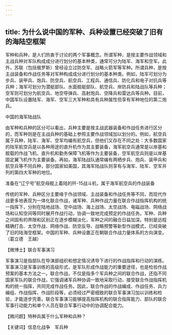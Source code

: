 ```yaml
---
---
---
```

title: 为什么说中国的军种、兵种设置已经突破了旧有的海陆空框架
---




军种和兵种，是人们热衷于讨论的两个军事概念。所谓军种，是按主要作战领域和主战兵种对军队构成成分进行划分的基本种类，通常可分为陆军、海军和空军。此外，苏联（包括俄罗斯）曾经设立过防空军、战略火箭军等军种。所谓兵种，是按主战装备和作战任务等对军种构成成分进行划分的基本种类。例如，陆军可划分为步兵、装甲兵、炮兵、防空兵、航空兵、工程兵、通信兵、防化兵和电子对抗兵等兵种；海军可划分为潜艇部队、水面舰艇部队、航空兵、岸防兵和陆战队等兵种；空军则可划分为航空兵、地空导弹兵、高射炮兵、空降兵和雷达兵等兵种。目前，中国军队设置陆军、海军、空军三大军种和具有兵种属性但享有军种地位的第二炮兵。

中国的海军陆战队



由军种和兵种的区分可以看出，兵种主要是按主战武器装备和作战任务进行区分的，而军种则是在主战兵种的基础上参照主要作战领域加以划分的。例如，航空兵属于兵种，陆军、海军、空军均编有航空兵，但他们又存在不同之处：大多数国家的陆军航空兵是以各种用途的直升机作为其主要装备，海军航空兵通常是以岸基和舰载的作战飞机、直升机和勤务保障飞机等作为主要装备，空军航空兵则是以岸基固定翼飞机作为主要装备。再如，海军陆战队通常编有两栖步兵、炮兵、装甲兵和航空兵等不同兵种，部分国家如美国，其海军陆战队则享有与海军、陆军、空军并列的第四大军种的地位。

准备在“辽宁号”航空母舰上着陆的歼-15战斗机，属于海军航空兵的作战装备



传统的军种、兵种区分主要缘于作战领域、主战装备和作战任务等不同，而现代作战更多地表现为一体化联合作战，诸军种、兵种作战力量在联合作战指挥机构的统一指挥下，分别在陆地战场、空中战场、海上战场、太空战场、电磁战场、网络战场和认知空间等同时展开作战行动，协调一致地完成预定的作战任务。军种、兵种之间固有的界限和区别正在逐步模糊淡化，军种之间的融合日益加深。特别是远程精确打击、太空作战、网络作战、防空反导、战略预警等新型作战模式，已经突破了旧的陆海空框架。中国的军种、兵种设置正在朝联合作战力量体系的方向演变。（葛立德　王越）





【微博士】联合军事演习

军事演习是指部队在导演部组织和想定情况诱导下进行的作战指挥和行动的演练。军事演习是军事训练的高级形式，是军队形成作战能力的重要途径，也是检验作战预案的基本方法之一。联合作战，不仅是指多个军兵种之间的联合作战，还指不同国家军队的联合作战，它强调诸军兵种协调一致地采取行动，接受联合作战指挥机构的统一指挥，共同完成作战任务。因此，联合作战的作战编成、作战任务、兵力编组、作战指挥、作战阶段等，必须经过严密细致的联合军事演习加以训练和检验，才能逐步完善。联合军事演习能够提高指挥机构的联合指挥能力、部队的联合军事行动能力和单个人员在联合军事行动中的协调配合能力。

【微问题】特种兵属于什么军种和兵种？

【关键词】信息化战争　军兵种